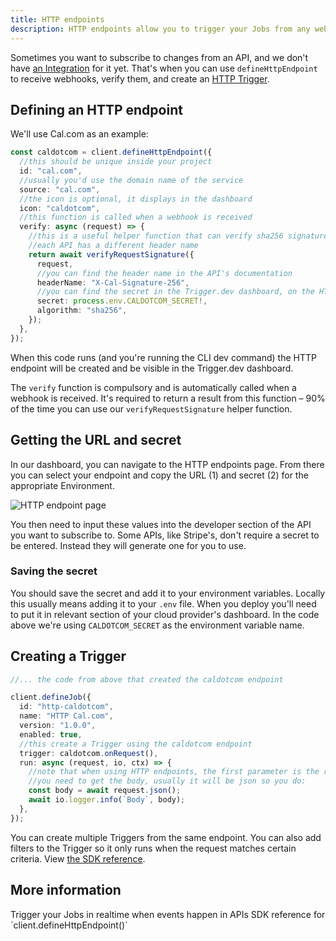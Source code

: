 ```yaml
---
title: HTTP endpoints
description: HTTP endpoints allow you to trigger your Jobs from any webhooks.
---
```


<Snippet file="v2-deprecation-warning.mdx" />

Sometimes you want to subscribe to changes from an API, and we don't have [an Integration](/integrations/introduction) for it yet. That's when you can use `defineHttpEndpoint` to receive webhooks, verify them, and create an [HTTP Trigger](/documentation/concepts/triggers/http).

## Defining an HTTP endpoint

We'll use Cal.com as an example:

```ts
const caldotcom = client.defineHttpEndpoint({
  //this should be unique inside your project
  id: "cal.com",
  //usually you'd use the domain name of the service
  source: "cal.com",
  //the icon is optional, it displays in the dashboard
  icon: "caldotcom",
  //this function is called when a webhook is received
  verify: async (request) => {
    //this is a useful helper function that can verify sha256 signatures
    //each API has a different header name
    return await verifyRequestSignature({
      request,
      //you can find the header name in the API's documentation
      headerName: "X-Cal-Signature-256",
      //you can find the secret in the Trigger.dev dashboard, on the HTTP endpoint page
      secret: process.env.CALDOTCOM_SECRET!,
      algorithm: "sha256",
    });
  },
});
```

When this code runs (and you're running the CLI dev command) the HTTP endpoint will be created and be visible in the Trigger.dev dashboard.

The `verify` function is compulsory and is automatically called when a webhook is received. It's required to return a result from this function – 90% of the time you can use our `verifyRequestSignature` helper function.

## Getting the URL and secret

In our dashboard, you can navigate to the HTTP endpoints page. From there you can select your endpoint and copy the URL (1) and secret (2) for the appropriate Environment.

![HTTP endpoint page](/images/http-endpoint.png)

You then need to input these values into the developer section of the API you want to subscribe to. Some APIs, like Stripe's, don't require a secret to be entered. Instead they will generate one for you to use.

### Saving the secret

You should save the secret and add it to your environment variables. Locally this usually means adding it to your `.env` file. When you deploy you'll need to put it in relevant section of your cloud provider's dashboard. In the code above we're using `CALDOTCOM_SECRET` as the environment variable name.

## Creating a Trigger

```ts
//... the code from above that created the caldotcom endpoint

client.defineJob({
  id: "http-caldotcom",
  name: "HTTP Cal.com",
  version: "1.0.0",
  enabled: true,
  //this create a Trigger using the caldotcom endpoint
  trigger: caldotcom.onRequest(),
  run: async (request, io, ctx) => {
    //note that when using HTTP endpoints, the first parameter is the request
    //you need to get the body, usually it will be json so you do:
    const body = await request.json();
    await io.logger.info(`Body`, body);
  },
});
```

You can create multiple Triggers from the same endpoint. You can also add filters to the Trigger so it only runs when the request matches certain criteria. View [the SDK reference](/sdk/).

## More information

<CardGroup cols={2}>
  <Card title="HTTP Trigger" icon="webhook" href="/documentation/concepts/triggers/http">
    Trigger your Jobs in realtime when events happen in APIs
  </Card>
  <Card
    title="HTTP endpoint SDK reference"
    icon="wand-magic-sparkles"
    href="/sdk/triggerclient/instancemethods/define-http-endpoint"
  >
    SDK reference for `client.defineHttpEndpoint()`
  </Card>
</CardGroup>
